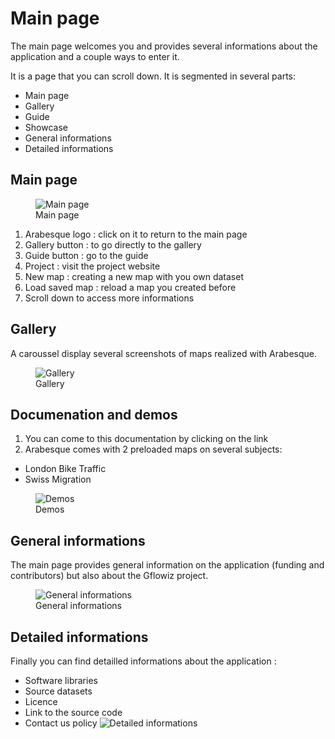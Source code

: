 # Main page

The main page welcomes you and provides several informations about the application
and a couple ways to enter it.

It is a page that you can scroll down. It is segmented in several parts:

* Main page
* Gallery
* Guide
* Showcase
* General informations
* Detailed informations


##  Main page

![Main page](images/main/01_arabesque_acceuil.png)

1. Arabesque logo : click on it to return to the main page
2. Gallery button : to go directly to the gallery
3. Guide button : go to the guide
4. Project : visit the project website
5. New map : creating a new map with you own dataset
6. Load saved map : reload a map you created before
7. Scroll down to access more informations

## Gallery

A caroussel display several screenshots of maps realized with Arabesque.

![Gallery](images/main/02_arabesque_gallery.png)

## Documenation and demos

1. You can come to this documentation by clicking on the link
2. Arabesque comes with 2 preloaded maps on several subjects:
  
  * London Bike Traffic
  * Swiss Migration

![Demos](images/main/03_arabesque_demos.png)

## General informations

The main page provides general information on the application (funding and
contributors) but also about the Gflowiz project.

![General informations](images/main/05_arabesque_general_infos.png)

## Detailed informations

Finally you can find detailled informations about the application :

* Software libraries
* Source datasets
* Licence
* Link to the source code
* Contact us policy
![Detailed informations](images/main/06_arabesque_detailed_infos.png)
